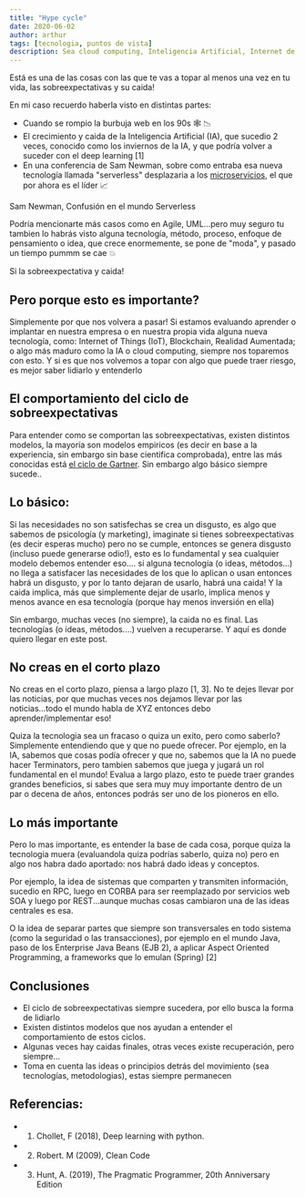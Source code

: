 ```yaml
---
title: "Hype cycle"
date: 2020-06-02
author: arthur
tags: [tecnologia, puntos de vista]
description: Sea cloud computing, Inteligencia Artificial, Internet de las cosas siempre nos topamos con sobreexpectativas.. quiza el ciclo de Gartner nos ayude
---
```


Está es una de las cosas con las que te vas a topar al menos una vez en tu vida, las sobreexpectativas y su caida!

En mi caso recuerdo haberla visto en distintas partes:

- Cuando se rompio la burbuja web en los 90s 🕸 📉
- El crecimiento y caida de la Inteligencia Artificial (IA), que sucedio 2 veces, conocido como los inviernos de la IA, y que podría volver a suceder con el deep learning [1]
- En una conferencia de Sam Newman, sobre como entraba esa nueva tecnología llamada "serverless" desplazaria a los [microservicios](posts/microservicios-que-son-cuando-usarlos-y-como-construirlos.mdx), el que por ahora es el líder 📈

<Youtube src="https://www.youtube.com/watch?v=Y6B3Eqlj9Fw&t=267s" />

Sam Newman, Confusión en el mundo Serverless

Podría mencionarte más casos como en Agile, UML...pero muy seguro tu tambien lo habrás visto alguna tecnología, método, proceso, enfoque de pensamiento o idea, que crece enormemente, se pone de "moda", y pasado un tiempo pummm se cae 💥

Si la sobreexpectativa y caida!

## Pero porque esto es importante?

Simplemente por que nos volvera a pasar! Si estamos evaluando aprender o implantar en nuestra empresa o en nuestra propia vida alguna nueva tecnología, como: Internet of Things (IoT), Blockchain, Realidad Aumentada; o algo más maduro como la IA o cloud computing, siempre nos toparemos con esto. Y si es que nos volvemos a topar con algo que puede traer riesgo, es mejor saber lidiarlo y entenderlo

## El comportamiento del ciclo de sobreexpectativas

Para entender como se comportan las sobreexpectativas, existen distintos modelos, la mayoría son modelos empiricos (es decir en base a la experiencia, sin embargo sin base cientifica comprobada), entre las más conocidas está [el ciclo de Gartner](https://www.gartner.com/en/information-technology/glossary/hype-cycle). Sin embargo algo básico siempre sucede..

## Lo básico:

Si las necesidades no son satisfechas se crea un disgusto, es algo que sabemos de psicología (y marketing), imaginate si tienes sobreexpectativas (es decir esperas mucho) pero no se cumple, entonces se genera disgusto (incluso puede generarse odio!), esto es lo fundamental y sea cualquier modelo debemos entender eso.... si alguna tecnología (o ideas, métodos...) no llega a satisfacer las necesidades de los que lo aplican o usan entonces habrá un disgusto, y por lo tanto dejaran de usarlo, habrá una caida! Y la caida implica, más que simplemente dejar de usarlo, implica menos y menos avance en esa tecnología (porque hay menos inversión en ella)

Sin embargo, muchas veces (no siempre), la caida no es final. Las tecnologías (o ideas, métodos....) vuelven a recuperarse. Y aquí es donde quiero llegar en este post.

## No creas en el corto plazo

No creas en el corto plazo, piensa a largo plazo [1, 3]. No te dejes llevar por las noticias, por que muchas veces nos dejamos llevar por las noticias...todo el mundo habla de XYZ entonces debo aprender/implementar eso!

Quiza la tecnologia sea un fracaso o quiza un exito, pero como saberlo? Simplemente entendiendo que y que no puede ofrecer. Por ejemplo, en la IA, sabemos que cosas podía ofrecer y que no, sabemos que la IA no puede hacer Terminators, pero tambien sabemos que juega y jugará un rol fundamental en el mundo! Evalua a largo plazo, esto te puede traer grandes grandes beneficios, si sabes que sera muy muy importante dentro de un par o decena de años, entonces podrás ser uno de los pioneros en ello.

## Lo más importante

Pero lo mas importante, es entender la base de cada cosa, porque quiza la tecnologia muera (evaluandola quiza podrías saberlo, quiza no) pero en algo nos habra dado aportado: nos habrá dado ideas y conceptos.

Por ejemplo, la idea de sistemas que comparten y transmiten información, sucedio en RPC, luego en CORBA para ser reemplazado por servicios web SOA y luego por REST...aunque muchas cosas cambiaron una de las ideas centrales es esa.

O la idea de separar partes que siempre son transversales en todo sistema (como la seguridad o las transacciones), por ejemplo en el mundo Java, paso de los Enterprise Java Beans (EJB 2), a aplicar Aspect Oriented Programming, a frameworks que lo emulan (Spring) [2]

## Conclusiones

- El ciclo de sobreexpectativas siempre sucedera, por ello busca la forma de lidiarlo
- Existen distintos modelos que nos ayudan a entender el comportamiento de estos ciclos.
- Algunas veces hay caidas finales, otras veces existe recuperación, pero siempre...
- Toma en cuenta las ideas o principios detrás del movimiento (sea tecnologías, metodologias), estas siempre permanecen

## Referencias:

- 1. Chollet, F (2018), Deep learning with python.
- 2. Robert. M (2009), Clean Code
- 3. Hunt, A. (2019), The Pragmatic Programmer, 20th Anniversary Edition
